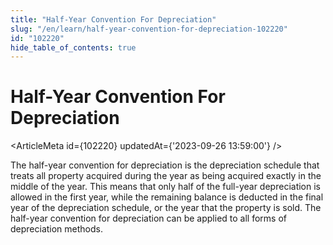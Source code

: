 ```yaml
---
title: "Half-Year Convention For Depreciation"
slug: "/en/learn/half-year-convention-for-depreciation-102220"
id: "102220"
hide_table_of_contents: true
---
```



# Half-Year Convention For Depreciation

<ArticleMeta id={102220} updatedAt={'2023-09-26 13:59:00'} />
<div className='border-solid border-b border-t-0 my-4 border-[var(--ifm-color-gray-300)]' />

The half-year convention for depreciation is the depreciation schedule that treats all property acquired during the year as being acquired exactly in the middle of the year. This means that only half of the full-year depreciation is allowed in the first year, while the remaining balance is deducted in the final year of the depreciation schedule, or the year that the property is sold. The half-year convention for depreciation can be applied to all forms of depreciation methods.
